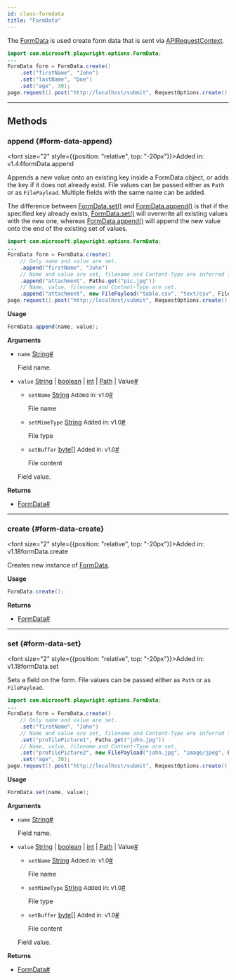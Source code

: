 ```yaml
---
id: class-formdata
title: "FormData"
---
```



The [FormData] is used create form data that is sent via [APIRequestContext].

```java
import com.microsoft.playwright.options.FormData;
...
FormData form = FormData.create()
    .set("firstName", "John")
    .set("lastName", "Doe")
    .set("age", 30);
page.request().post("http://localhost/submit", RequestOptions.create().setForm(form));
```


---

## Methods

### append {#form-data-append}

<font size="2" style={{position: "relative", top: "-20px"}}>Added in: v1.44</font><x-search>formData.append</x-search>

Appends a new value onto an existing key inside a FormData object, or adds the key if it does not already exist. File values can be passed either as `Path` or as `FilePayload`. Multiple fields with the same name can be added.

The difference between [FormData.set()](/api/class-formdata.mdx#form-data-set) and [FormData.append()](/api/class-formdata.mdx#form-data-append) is that if the specified key already exists, [FormData.set()](/api/class-formdata.mdx#form-data-set) will overwrite all existing values with the new one, whereas [FormData.append()](/api/class-formdata.mdx#form-data-append) will append the new value onto the end of the existing set of values.

```java
import com.microsoft.playwright.options.FormData;
...
FormData form = FormData.create()
    // Only name and value are set.
    .append("firstName", "John")
    // Name and value are set, filename and Content-Type are inferred from the file path.
    .append("attachment", Paths.get("pic.jpg"))
    // Name, value, filename and Content-Type are set.
    .append("attachment", new FilePayload("table.csv", "text/csv", Files.readAllBytes(Paths.get("my-tble.csv"))));
page.request().post("http://localhost/submit", RequestOptions.create().setForm(form));
```

**Usage**

```java
FormData.append(name, value);
```

**Arguments**
- `name` [String]<a aria-hidden="true" tabIndex="-1" class="list-anchor-link" id="form-data-append-option-name"/><a href="#form-data-append-option-name" class="list-anchor">#</a>
  
  Field name.
- `value` [String] | [boolean] | [int] | [Path] | Value<a aria-hidden="true" tabIndex="-1" class="list-anchor-link" id="form-data-append-option-value"/><a href="#form-data-append-option-value" class="list-anchor">#</a>
  - `setName` [String] <font size="2">Added in: v1.0</font><a aria-hidden="true" tabIndex="-1" class="list-anchor-link" id="form-data-append-option-name"/><a href="#form-data-append-option-name" class="list-anchor">#</a>
    
    File name
  - `setMimeType` [String] <font size="2">Added in: v1.0</font><a aria-hidden="true" tabIndex="-1" class="list-anchor-link" id="form-data-append-option-mime-type"/><a href="#form-data-append-option-mime-type" class="list-anchor">#</a>
    
    File type
  - `setBuffer` [byte&#91;&#93;] <font size="2">Added in: v1.0</font><a aria-hidden="true" tabIndex="-1" class="list-anchor-link" id="form-data-append-option-buffer"/><a href="#form-data-append-option-buffer" class="list-anchor">#</a>
    
    File content
  
  Field value.

**Returns**
- [FormData]<a aria-hidden="true" tabIndex="-1" class="list-anchor-link" id="form-data-append-return"/><a href="#form-data-append-return" class="list-anchor">#</a>

---

### create {#form-data-create}

<font size="2" style={{position: "relative", top: "-20px"}}>Added in: v1.18</font><x-search>formData.create</x-search>

Creates new instance of [FormData].

**Usage**

```java
FormData.create();
```

**Returns**
- [FormData]<a aria-hidden="true" tabIndex="-1" class="list-anchor-link" id="form-data-create-return"/><a href="#form-data-create-return" class="list-anchor">#</a>

---

### set {#form-data-set}

<font size="2" style={{position: "relative", top: "-20px"}}>Added in: v1.18</font><x-search>formData.set</x-search>

Sets a field on the form. File values can be passed either as `Path` or as `FilePayload`.

```java
import com.microsoft.playwright.options.FormData;
...
FormData form = FormData.create()
    // Only name and value are set.
    .set("firstName", "John")
    // Name and value are set, filename and Content-Type are inferred from the file path.
    .set("profilePicture1", Paths.get("john.jpg"))
    // Name, value, filename and Content-Type are set.
    .set("profilePicture2", new FilePayload("john.jpg", "image/jpeg", Files.readAllBytes(Paths.get("john.jpg"))))
    .set("age", 30);
page.request().post("http://localhost/submit", RequestOptions.create().setForm(form));
```

**Usage**

```java
FormData.set(name, value);
```

**Arguments**
- `name` [String]<a aria-hidden="true" tabIndex="-1" class="list-anchor-link" id="form-data-set-option-name"/><a href="#form-data-set-option-name" class="list-anchor">#</a>
  
  Field name.
- `value` [String] | [boolean] | [int] | [Path] | Value<a aria-hidden="true" tabIndex="-1" class="list-anchor-link" id="form-data-set-option-value"/><a href="#form-data-set-option-value" class="list-anchor">#</a>
  - `setName` [String] <font size="2">Added in: v1.0</font><a aria-hidden="true" tabIndex="-1" class="list-anchor-link" id="form-data-set-option-name"/><a href="#form-data-set-option-name" class="list-anchor">#</a>
    
    File name
  - `setMimeType` [String] <font size="2">Added in: v1.0</font><a aria-hidden="true" tabIndex="-1" class="list-anchor-link" id="form-data-set-option-mime-type"/><a href="#form-data-set-option-mime-type" class="list-anchor">#</a>
    
    File type
  - `setBuffer` [byte&#91;&#93;] <font size="2">Added in: v1.0</font><a aria-hidden="true" tabIndex="-1" class="list-anchor-link" id="form-data-set-option-buffer"/><a href="#form-data-set-option-buffer" class="list-anchor">#</a>
    
    File content
  
  Field value.

**Returns**
- [FormData]<a aria-hidden="true" tabIndex="-1" class="list-anchor-link" id="form-data-set-return"/><a href="#form-data-set-return" class="list-anchor">#</a>


[APIRequest]: /api/class-apirequest.mdx "APIRequest"
[APIRequestContext]: /api/class-apirequestcontext.mdx "APIRequestContext"
[APIResponse]: /api/class-apiresponse.mdx "APIResponse"
[APIResponseAssertions]: /api/class-apiresponseassertions.mdx "APIResponseAssertions"
[Browser]: /api/class-browser.mdx "Browser"
[BrowserContext]: /api/class-browsercontext.mdx "BrowserContext"
[BrowserType]: /api/class-browsertype.mdx "BrowserType"
[CDPSession]: /api/class-cdpsession.mdx "CDPSession"
[Clock]: /api/class-clock.mdx "Clock"
[ConsoleMessage]: /api/class-consolemessage.mdx "ConsoleMessage"
[Dialog]: /api/class-dialog.mdx "Dialog"
[Download]: /api/class-download.mdx "Download"
[ElementHandle]: /api/class-elementhandle.mdx "ElementHandle"
[FileChooser]: /api/class-filechooser.mdx "FileChooser"
[FormData]: /api/class-formdata.mdx "FormData"
[Frame]: /api/class-frame.mdx "Frame"
[FrameLocator]: /api/class-framelocator.mdx "FrameLocator"
[JSHandle]: /api/class-jshandle.mdx "JSHandle"
[Keyboard]: /api/class-keyboard.mdx "Keyboard"
[Locator]: /api/class-locator.mdx "Locator"
[LocatorAssertions]: /api/class-locatorassertions.mdx "LocatorAssertions"
[Mouse]: /api/class-mouse.mdx "Mouse"
[Page]: /api/class-page.mdx "Page"
[PageAssertions]: /api/class-pageassertions.mdx "PageAssertions"
[Playwright]: /api/class-playwright.mdx "Playwright"
[PlaywrightAssertions]: /api/class-playwrightassertions.mdx "PlaywrightAssertions"
[PlaywrightException]: /api/class-playwrightexception.mdx "PlaywrightException"
[Request]: /api/class-request.mdx "Request"
[RequestOptions]: /api/class-requestoptions.mdx "RequestOptions"
[Response]: /api/class-response.mdx "Response"
[Route]: /api/class-route.mdx "Route"
[Selectors]: /api/class-selectors.mdx "Selectors"
[TimeoutError]: /api/class-timeouterror.mdx "TimeoutError"
[Touchscreen]: /api/class-touchscreen.mdx "Touchscreen"
[Tracing]: /api/class-tracing.mdx "Tracing"
[Video]: /api/class-video.mdx "Video"
[WebError]: /api/class-weberror.mdx "WebError"
[WebSocket]: /api/class-websocket.mdx "WebSocket"
[WebSocketFrame]: /api/class-websocketframe.mdx "WebSocketFrame"
[Worker]: /api/class-worker.mdx "Worker"
[Element]: https://developer.mozilla.org/en-US/docs/Web/API/element "Element"
[EvaluationArgument]: /evaluating.mdx#evaluation-argument "EvaluationArgument"
[Promise]: https://developer.mozilla.org/en-US/docs/Web/JavaScript/Reference/Global_Objects/Promise "Promise"
[iterator]: https://developer.mozilla.org/en-US/docs/Web/JavaScript/Reference/Iteration_protocols "Iterator"
[origin]: https://developer.mozilla.org/en-US/docs/Glossary/Origin "Origin"
[selector]: https://developer.mozilla.org/en-US/docs/Web/CSS/CSS_Selectors "selector"
[Serializable]: https://developer.mozilla.org/en-US/docs/Web/JavaScript/Reference/Global_Objects/JSON/stringify#Description "Serializable"
[UIEvent.detail]: https://developer.mozilla.org/en-US/docs/Web/API/UIEvent/detail "UIEvent.detail"
[UnixTime]: https://en.wikipedia.org/wiki/Unix_time "Unix Time"
[xpath]: https://developer.mozilla.org/en-US/docs/Web/XPath "xpath"

[boolean]: https://docs.oracle.com/javase/tutorial/java/nutsandbolts/datatypes.html "boolean"
[byte&#91;&#93;]: https://docs.oracle.com/javase/tutorial/java/nutsandbolts/datatypes.html "byte[]"
[Consumer]: https://docs.oracle.com/javase/8/docs/api/java/util/function/Consumer.html "Consumer"
[Date]: https://docs.oracle.com/javase/8/docs/api/java/util/Date.html "Date"
[double]: https://docs.oracle.com/javase/tutorial/java/nutsandbolts/datatypes.html "double"
[InputStream]: https://docs.oracle.com/javase/8/docs/api/java/io/InputStream.html "InputStream"
[int]: https://docs.oracle.com/javase/tutorial/java/nutsandbolts/datatypes.html "int"
[long]: https://docs.oracle.com/javase/tutorial/java/nutsandbolts/datatypes.html "long"
[JsonObject]: https://www.javadoc.io/doc/com.google.code.gson/gson/latest/com.google.gson/com/google/gson/JsonObject.html "JsonObject"
[List]: https://docs.oracle.com/javase/8/docs/api/java/util/List.html "List"
[Map]: https://docs.oracle.com/javase/8/docs/api/java/util/Map.html "Map"
[null]: https://docs.oracle.com/javase/specs/jls/se8/html/jls-3.html#jls-3.10.7 "null"
[Object]: https://docs.oracle.com/javase/8/docs/api/java/lang/Object.html "Object"
[Path]: https://docs.oracle.com/javase/8/docs/api/java/nio/file/Path.html "Path"
[Pattern]: https://docs.oracle.com/javase/8/docs/api/java/util/regex/Pattern.html "Pattern"
[Predicate]: https://docs.oracle.com/javase/8/docs/api/java/util/function/Predicate.html "Predicate"
[void]: https://docs.oracle.com/javase/tutorial/java/javaOO/methods.html "void"
[Runnable]: https://docs.oracle.com/javase/8/docs/api/java/lang/Runnable.html "Runnable"
[RuntimeException]: https://docs.oracle.com/javase/8/docs/api/java/lang/RuntimeException.html "RuntimeException"
[String]: https://docs.oracle.com/javase/8/docs/api/java/lang/String.html "String"

[all available image tags]: https://mcr.microsoft.com/en-us/product/playwright/java/about "all available image tags"
[Microsoft Artifact Registry]: https://mcr.microsoft.com/en-us/product/playwright/java/about "Microsoft Artifact Registry"
[Dockerfile.jammy]: https://github.com/microsoft/playwright-java/blob/main/utils/docker/Dockerfile.jammy "Dockerfile.jammy"
